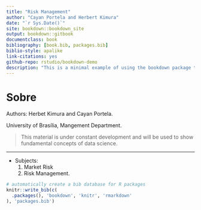 ```yaml
--- 
title: "Risk Management"
author: "Cayan Portela and Herbert Kimura"
date: "`r Sys.Date()`"
site: bookdown::bookdown_site
output: bookdown::gitbook
documentclass: book
bibliography: [book.bib, packages.bib]
biblio-style: apalike
link-citations: yes
github-repo: rstudio/bookdown-demo
description: "This is a minimal example of using the bookdown package to write a book. The output format for this example is bookdown::gitbook."
---
```


# Sobre

Authors: Herbet Kimura and Cayan Portela.

University of Brasília, Mangement Department.

> This material is under constant development and will be used to show fundamental concepts of data science.

---

 - Subjects:
   1. Market Risk
   2. Risk Management.


```r
# automatically create a bib database for R packages
knitr::write_bib(c(
  .packages(), 'bookdown', 'knitr', 'rmarkdown'
), 'packages.bib')
```
